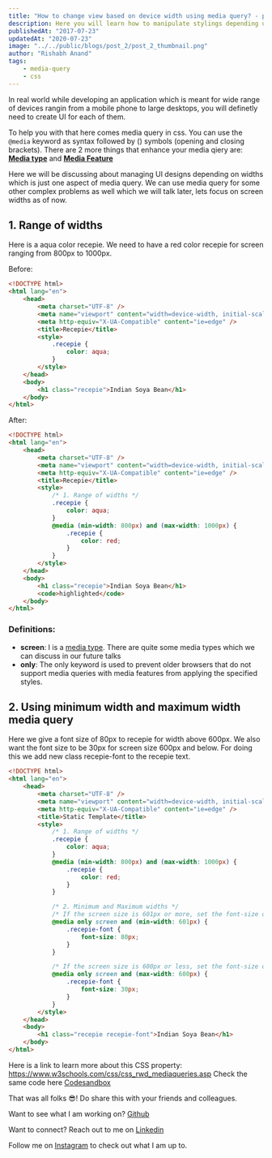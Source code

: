 ```yaml
---
title: "How to change view based on device width using media query? - part 1"
description: Here you will learn how to manipulate stylings depending upon device width.
publishedAt: "2017-07-23"
updatedAt: "2020-07-23"
image: "../../public/blogs/post_2/post_2_thumbnail.png"
author: "Rishabh Anand"
tags:
    - media-query
    - css
---
```


In real world while developing an application which is meant for wide range of devices rangin from a mobile phone to large desktops, you will definetly need to create UI for each of them.

To help you with that here comes media query in css.
You can use the `@media` keyword as syntax followed by () symbols (opening and closing brackets).
There are 2 more things that enhance your media qiery are: [**Media type**](https://www.w3.org/TR/mediaqueries-4/#media-type) and [**Media Feature**](https://www.w3.org/TR/mediaqueries-4/#media-feature)

Here we will be discussing about managing UI designs depending on widths which is just one aspect of media query. We can use media query for some other complex problems as well which we will talk later, lets focus on screen widths as of now.

## 1. Range of widths

Here is a aqua color recepie. We need to have a red color recepie for screen ranging from 800px to 1000px.

Before:

```html
<!DOCTYPE html>
<html lang="en">
    <head>
        <meta charset="UTF-8" />
        <meta name="viewport" content="width=device-width, initial-scale=1.0" />
        <meta http-equiv="X-UA-Compatible" content="ie=edge" />
        <title>Recepie</title>
        <style>
            .recepie {
                color: aqua;
            }
        </style>
    </head>
    <body>
        <h1 class="recepie">Indian Soya Bean</h1>
    </body>
</html>
```

After:

```html {13-17}
<!DOCTYPE html>
<html lang="en">
    <head>
        <meta charset="UTF-8" />
        <meta name="viewport" content="width=device-width, initial-scale=1.0" />
        <meta http-equiv="X-UA-Compatible" content="ie=edge" />
        <title>Recepie</title>
        <style>
            /* 1. Range of widths */
            .recepie {
                color: aqua;
            }
            @media (min-width: 800px) and (max-width: 1000px) {
                .recepie {
                    color: red;
                }
            }
        </style>
    </head>
    <body>
        <h1 class="recepie">Indian Soya Bean</h1>
        <code>highlighted</code>
    </body>
</html>
```

### Definitions:

-   **screen**: I is a [media type](https://www.w3.org/TR/mediaqueries-4/#media-type). There are quite some media types which we can discuss in our future talks
-   **only**: The only keyword is used to prevent older browsers that do not support media queries with media features from applying the specified styles.

## 2. Using minimum width and maximum width media query

Here we give a font size of 80px to recepie for width above 600px. We also want the font size to be 30px for screen size 600px and below.
For doing this we add new class recepie-font to the recepie text.

```html {21-32,36}
<!DOCTYPE html>
<html lang="en">
    <head>
        <meta charset="UTF-8" />
        <meta name="viewport" content="width=device-width, initial-scale=1.0" />
        <meta http-equiv="X-UA-Compatible" content="ie=edge" />
        <title>Static Template</title>
        <style>
            /* 1. Range of widths */
            .recepie {
                color: aqua;
            }
            @media (min-width: 800px) and (max-width: 1000px) {
                .recepie {
                    color: red;
                }
            }

            /* 2. Minimum and Maximum widths */
            /* If the screen size is 601px or more, set the font-size of h1 tag to 80px */
            @media only screen and (min-width: 601px) {
                .recepie-font {
                    font-size: 80px;
                }
            }

            /* If the screen size is 600px or less, set the font-size of h1 tag to 30px */
            @media only screen and (max-width: 600px) {
                .recepie-font {
                    font-size: 30px;
                }
            }
        </style>
    </head>
    <body>
        <h1 class="recepie recepie-font">Indian Soya Bean</h1>
    </body>
</html>
```

Here is a link to learn more about this CSS property: https://www.w3schools.com/css/css_rwd_mediaqueries.asp
Check the same code here [Codesandbox](https://codesandbox.io/s/quizzical-jones-st1h97?file=/index.html)

That was all folks 😎!
Do share this with your friends and colleagues.

Want to see what I am working on? [Github](https://github.com/ranand16)

Want to connect? Reach out to me on [Linkedin](https://www.linkedin.com/in/rishabh-anand-8b3b8197/)

Follow me on [Instagram](https://www.instagram.com/indian_soya_bean/) to check out what I am up to.

